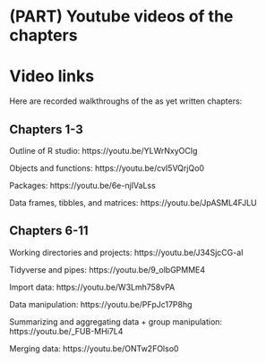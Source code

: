 # (PART) Youtube videos of the chapters {-}

# Video links {-}
Here are recorded walkthroughs of the as yet written chapters:


## Chapters 1-3

Outline of R studio: https://youtu.be/YLWrNxyOCIg

Objects and functions: https://youtu.be/cvI5VQrjQo0

Packages: https://youtu.be/6e-njIVaLss

Data frames, tibbles, and matrices: https://youtu.be/JpASML4FJLU

## Chapters 6-11

Working directories and projects: https://youtu.be/J34SjcCG-aI

Tidyverse and pipes: https://youtu.be/9_olbGPMME4

Import data: https://youtu.be/W3Lmh758vPA

Data manipulation: https://youtu.be/PFpJc17P8hg

Summarizing and aggregating data + group manipulation: https://youtu.be/_FUB-MHi7L4

Merging data: https://youtu.be/ONTw2FOlso0
